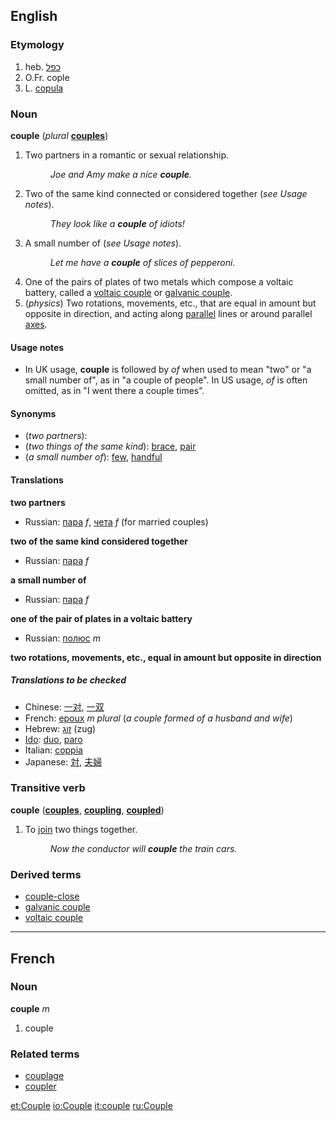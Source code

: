 {{webster}}
==English==

{{rfc}}
===Etymology===
#heb. [[כפל]]
#O.Fr. cople
#L. [[copula]]

===Noun===
'''couple'''  (''plural'' '''[[couples]]''')

#Two partners in a romantic or sexual relationship.
#:''Joe and Amy make a nice '''couple'''.''
#Two of the same kind connected or considered together (''see Usage notes'').
#:''They look like a '''couple''' of idiots!''
#A small number of (''see Usage notes'').
#:''Let me have a '''couple''' of slices of pepperoni.''
#One of the pairs of plates of two metals which compose a voltaic battery, called a [[voltaic couple]] or [[galvanic couple]].
#(''physics'') Two rotations, movements, etc., that are equal in amount but opposite in direction, and acting along [[parallel]] lines or around parallel [[axis|axes]].

====Usage notes====
*In UK usage, '''couple''' is followed by ''of'' when used to mean "two" or "a small number of", as in "a couple of people".  In US usage, ''of'' is often omitted, as in "I went there a couple times".

====Synonyms====
*(''two partners''):
*(''two things of the same kind''): [[brace]], [[pair]]
*(''a small number of''): [[few]], [[handful]]

====Translations====

'''two partners'''
{{top}}
{{mid}}
*Russian: [[пара]] ''f'', [[чета]] ''f'' (for married couples)
{{bottom}}

'''two of the same kind considered together'''
{{top}}
{{mid}}
*Russian: [[пара]] ''f''
{{bottom}}

'''a small number of'''
{{top}}
{{mid}}
*Russian: [[пара]] ''f''
{{bottom}}

'''one of the pair of plates in a voltaic battery'''
{{top}}
{{mid}}
*Russian: [[полюс]] ''m''
{{bottom}}

'''two rotations, movements, etc., equal in amount but opposite in direction'''
{{top}}
{{mid}}
{{bottom}}

=====Translations to be checked=====
<!--Remove this section once all of the translations below have been moved into the tables above.-->
{{checktrans}}

*Chinese: [[一对]], [[一双]]
*French: [[epoux]] ''m plural'' (''a couple formed of a husband and wife'')
*Hebrew: [[זוג]] (zug)
*[[Ido]]: [[duo]], [[paro]]
*Italian: [[coppia]]
*Japanese: [[対]], [[夫婦]]

===Transitive verb===
'''couple'''  ('''[[couples]]''', '''[[coupling]]''', '''[[coupled]]''')

#To [[join]] two things together.
#:''Now the conductor will '''couple''' the train cars.''

===Derived terms===
*[[couple-close]]
*[[galvanic couple]]
*[[voltaic couple]]

----
==French==
===Noun===
'''couple''' ''m''

#couple<!--in which sense(s)?-->

===Related terms===
*[[couplage]]
*[[coupler]]

[[et:Couple]]
[[io:Couple]]
[[it:couple]]
[[ru:Couple]]